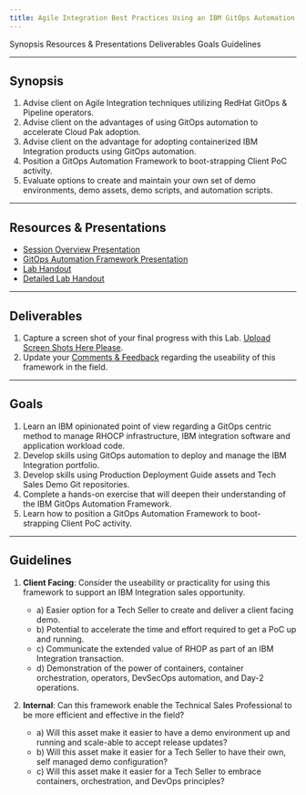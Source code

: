 ```yaml
---
title: Agile Integration Best Practices Using an IBM GitOps Automation Framework
---
```


<AnchorLinks>
  <AnchorLink>Synopsis</AnchorLink>
  <AnchorLink>Resources & Presentations</AnchorLink>
  <AnchorLink>Deliverables</AnchorLink>
  <AnchorLink>Goals</AnchorLink>
  <AnchorLink>Guidelines</AnchorLink>
</AnchorLinks>

***

## Synopsis

  1. Advise client on Agile Integration techniques utilizing RedHat GitOps & Pipeline operators.
  2. Advise client on the advantages of using GitOps automation to accelerate Cloud Pak adoption.
  3. Advise client on the advantage for adopting containerized IBM Integration products using GitOps automation.
  4. Position a GitOps Automation Framework to boot-strapping Client PoC activity.
  5. Evaluate options to create and maintain your own set of demo environments, demo assets, demo scripts, and automation scripts.


***

## Resources & Presentations

  - <a href="https://ibm.box.com/s/6oj1vcm8ppziw9xyug0985c85m4qjey6" target="_blank">Session Overview Presentation</a>
  - <a href="https://ibm.box.com/s/5buzanhqf0em1ydg15y3rih8vna1hrmc" target="_blank">GitOps Automation Framework Presentation</a>
  - [Lab Handout](/gitops/lab/)
  - [Detailed Lab Handout](/gitops/labdetailed/)


***

## Deliverables

  1. Capture a screen shot of your final progress with this Lab. <a href="https://ibm.box.com/s/yict11k6kojnyw6q15e1e0vp88w5ahib " target="_blank">Upload Screen Shots Here Please</a>.
  2. Update your <a href="https://ibm.box.com/s/m1wucuaucc9o8ghaagg27ucsnab987wa" target="_blank">Comments & Feedback</a> regarding the useability of this framework in the field.


***

## Goals

  1. Learn an IBM opinionated point of view regarding a GitOps centric method to manage RHOCP infrastructure, IBM integration software and application workload code.
  2. Develop skills using GitOps automation to deploy and manage the IBM Integration portfolio.
  3. Develop skills using Production Deployment Guide assets and Tech Sales Demo Git repositories.
  4. Complete a hands-on exercise that will deepen their understanding of the IBM GitOps Automation Framework.
  5. Learn how to position a GitOps Automation Framework to boot-strapping Client PoC activity.


***

## Guidelines

  1. **Client Facing**:  Consider the useability or practicality for using this framework to support an IBM Integration sales opportunity.
     - a) Easier option for a Tech Seller to create and deliver a client facing demo.
     - b) Potential to accelerate the time and effort required to get a PoC up and running.
     - c) Communicate the extended value of RHOP as part of an IBM Integration transaction.
     - d) Demonstration of the power of containers, container orchestration, operators, DevSecOps automation, and Day-2 operations.

  2. **Internal**:  Can this framework enable the Technical Sales Professional to be more efficient and effective in the field?
     - a) Will this asset make it easier to have a demo environment up and running and scale-able to accept release updates?
     - b) Will this asset make it easier for a Tech Seller to have their own, self managed demo configuration?
     - c) Will this asset make it easier for a Tech Seller to embrace containers, orchestration, and DevOps principles?

